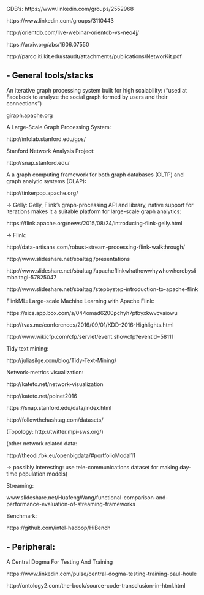 
GDB's:
https://www.linkedin.com/groups/2552968 

https://www.linkedin.com/groups/3110443

http://orientdb.com/live-webinar-orientdb-vs-neo4j/

https://arxiv.org/abs/1606.07550

http://parco.iti.kit.edu/staudt/attachments/publications/NetworKit.pdf

## - General tools/stacks

An iterative graph processing system built for high scalability:
("used at Facebook to analyze the social graph formed by users and their connections")

giraph.apache.org 

A Large-Scale Graph Processing System:

http://infolab.stanford.edu/gps/

Stanford Network Analysis Project:

http://snap.stanford.edu/

A a graph computing framework for both graph databases (OLTP) and graph analytic systems (OLAP):

http://tinkerpop.apache.org/

-> Gelly:
Gelly, Flink’s graph-processing API and library, 
native support for iterations makes it a suitable platform for large-scale graph analytics:

https://flink.apache.org/news/2015/08/24/introducing-flink-gelly.html

-> Flink:

http://data-artisans.com/robust-stream-processing-flink-walkthrough/

http://www.slideshare.net/sbaltagi/presentations

http://www.slideshare.net/sbaltagi/apacheflinkwhathowwhywhowherebyslimbaltagi-57825047

http://www.slideshare.net/sbaltagi/stepbystep-introduction-to-apache-flink

FlinkML: Large-scale Machine Learning with Apache Flink:

https://sics.app.box.com/s/044omad6200pchyh7ptbyxkwvcvaiowu

http://tvas.me/conferences/2016/09/01/KDD-2016-Highlights.html

http://www.wikicfp.com/cfp/servlet/event.showcfp?eventid=58111

Tidy text mining:

http://juliasilge.com/blog/Tidy-Text-Mining/

Network-metrics visualization:

http://kateto.net/network-visualization

http://kateto.net/polnet2016

https://snap.stanford.edu/data/index.html

http://followthehashtag.com/datasets/

(Topology: http://twitter.mpi-sws.org/)

(other network related data: 

http://theodi.fbk.eu/openbigdata/#portfolioModal11

-> possibly interesting: use tele-communications dataset for making day-time population models)

Streaming:

www.slideshare.net/HuafengWang/functional-comparison-and-performance-evaluation-of-streaming-frameworks 

Benchmark:

https://github.com/intel-hadoop/HiBench



## - Peripheral:

A Central Dogma For Testing And Training

https://www.linkedin.com/pulse/central-dogma-testing-training-paul-houle

http://ontology2.com/the-book/source-code-transclusion-in-html.html




